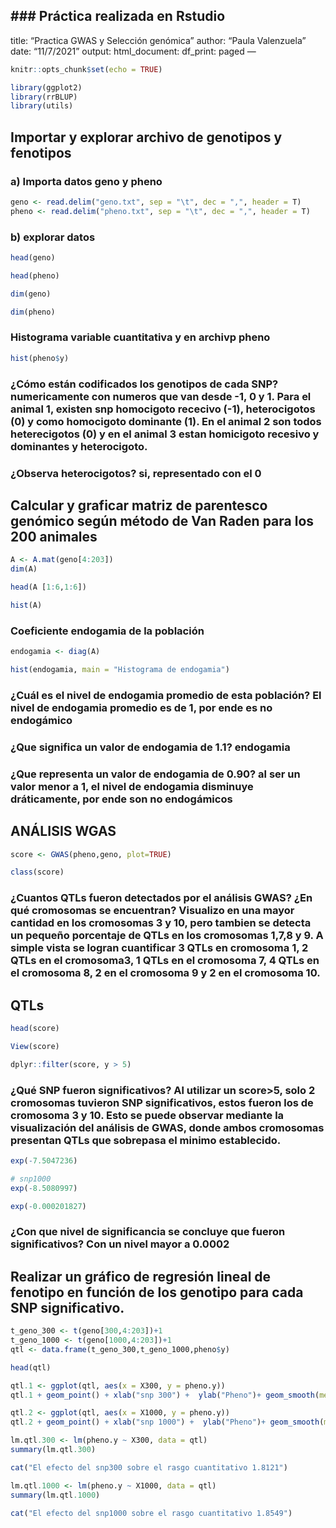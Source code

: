 
### Práctica realizada en Rstudio
---
title: "Practica GWAS y Selección genómica"
author: "Paula Valenzuela"
date: "11/7/2021"
output:
  html_document:
    df_print: paged
---

```r
knitr::opts_chunk$set(echo = TRUE)
```

```r
library(ggplot2)
library(rrBLUP)
library(utils)
```


## Importar y explorar archivo de genotipos y fenotipos

### a) Importa datos geno y pheno
```r
geno <- read.delim("geno.txt", sep = "\t", dec = ",", header = T)
pheno <- read.delim("pheno.txt", sep = "\t", dec = ",", header = T)
```

### b) explorar datos

```r
head(geno)

```
```r
head(pheno)
```
```r
dim(geno)
```
```r
dim(pheno)
```

### Histograma variable cuantitativa y en archivp pheno 

```r
hist(pheno$y)
```
### ¿Cómo están codificados los genotipos de cada SNP? numericamente con numeros que van desde -1, 0 y 1. Para el animal 1, existen snp homocigoto rececivo (-1), heterocigotos (0) y como homocigoto dominante (1). En el animal 2 son todos heterecigotos (0) y en el animal 3 estan homicigoto recesivo y dominantes y heterocigoto.
### ¿Observa heterocigotos? si, representado con el 0 


## Calcular y graficar matriz de parentesco genómico según método de Van Raden para los 200 animales

```r
A <- A.mat(geno[4:203]) 
dim(A)
```

```r
head(A [1:6,1:6])
```

```r
hist(A)
```

### Coeficiente endogamia de la población

```r
endogamia <- diag(A)

hist(endogamia, main = "Histograma de endogamia")
```

### ¿Cuál es el nivel de endogamia promedio de esta población? El nivel de endogamia promedio es de 1, por ende es no endogámico
### ¿Que significa un valor de endogamia de 1.1? endogamia
### ¿Que representa un valor de endogamia de 0.90? al ser un valor menor a 1, el nivel de endogamia disminuye dráticamente, por ende son no endogámicos


## ANÁLISIS WGAS 
```r
score <- GWAS(pheno,geno, plot=TRUE)
```

```r
class(score)
```
### ¿Cuantos QTLs fueron detectados por el análisis GWAS? ¿En qué cromosomas se encuentran? Visualizo en una mayor cantidad en los cromosomas 3 y 10, pero tambien se detecta un pequeño porcentaje de QTLs en los cromosomas 1,7,8 y 9. A simple vista se logran cuantificar 3 QTLs en cromosoma 1, 2 QTLs en el cromosoma3, 1 QTLs en el cromosoma 7, 4 QTLs en el cromosoma 8, 2 en el cromosoma 9 y 2 en el cromosoma 10. 

##  QTLs

```r
head(score)
```

```r
View(score)
```

```r
dplyr::filter(score, y > 5)
```

### ¿Qué SNP fueron significativos? Al utilizar un score>5, solo 2 cromosomas tuvieron SNP significativos, estos fueron los de cromosoma 3 y 10. Esto se puede observar mediante la visualización del análisis de GWAS, donde ambos cromosomas presentan QTLs que sobrepasa el minimo establecido. 


```r
exp(-7.5047236) 
```

```r
# snp1000
exp(-8.5080997)
```

```r
exp(-0.000201827)
```

### ¿Con que nivel de significancia se concluye que fueron significativos? Con un nivel mayor a  0.0002

## Realizar un gráfico de regresión lineal de fenotipo en función de los genotipo para cada SNP significativo.

```r
t_geno_300 <- t(geno[300,4:203])+1
t_geno_1000 <- t(geno[1000,4:203])+1
qtl <- data.frame(t_geno_300,t_geno_1000,pheno$y)

head(qtl)
```

```r
qtl.1 <- ggplot(qtl, aes(x = X300, y = pheno.y))
qtl.1 + geom_point() + xlab("snp 300") +  ylab("Pheno")+ geom_smooth(method=lm)
```

```r
qtl.2 <- ggplot(qtl, aes(x = X1000, y = pheno.y))
qtl.2 + geom_point() + xlab("snp 1000") +  ylab("Pheno")+ geom_smooth(method=lm)
```

```r
lm.qtl.300 <- lm(pheno.y ~ X300, data = qtl)
summary(lm.qtl.300)
```

```r
cat("El efecto del snp300 sobre el rasgo cuantitativo 1.8121")
```

```r
lm.qtl.1000 <- lm(pheno.y ~ X1000, data = qtl)
summary(lm.qtl.1000)
```

```r
cat("El efecto del snp1000 sobre el rasgo cuantitativo 1.8549")
```

